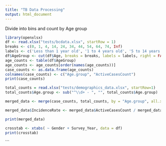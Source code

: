 ```yaml
---
title: "TB Data Processing"
output: html_document
---
```



Divide into bins and count by Age group

```r
library(openxlsx)
df <- read.xlsx("tests/bcdata.xlsx", startRow = 1)
breaks <- c(0, 1, 4, 14, 24, 34, 44, 54, 64, 74, Inf) 
labels <- c('Less than 1 year old', '1 to 4 years old', '5 to 14 years old', '15 to 24 years old', '25 to 34 years old', '35 to 44 years old', '45 to 54 years old', '55 to 64 years old', '65 to 74 years old', '75 years and older')
df$AgeGroup <- cut(df$Age, breaks = breaks, labels = labels, right = FALSE, include.lowest = TRUE)
age_counts <- table(df$AgeGroup)
age_counts <- age_counts[order(names(age_counts))]
case_counts <- as.data.frame(age_counts)
colnames(case_counts) <- c("Age.group", "ActiveCasesCount")
print(case_counts)
```
```r
total_counts = read.xlsx("tests/demographics_data.xlsx", startRow=1)
total_counts$Age.group <- sub("^\\d+ - ", "", total_counts$Age.group)

merged_data <- merge(case_counts, total_counts, by = "Age.group", all.x = TRUE, all.y = TRUE)

merged_data$IncidenceRate <- merged_data$ActiveCasesCount / merged_data$Population

print(merged_data)

```

```r
crosstab <- xtabs( ~ Gender + Survey_Year, data = df)
print(crosstab)
```
```

